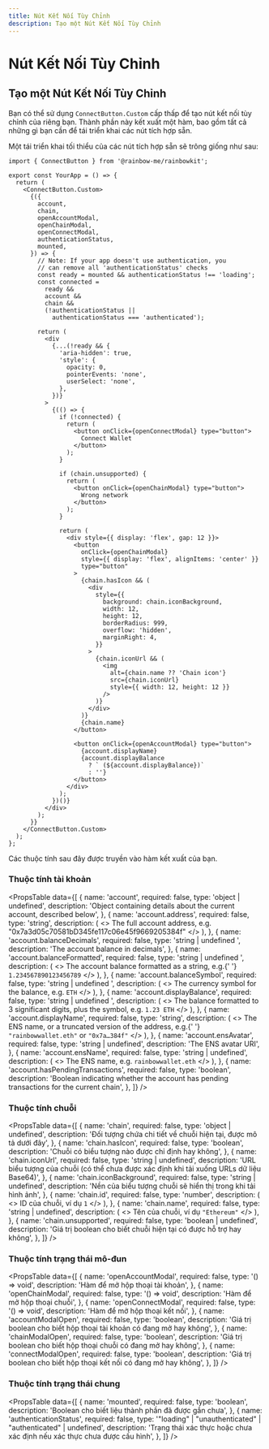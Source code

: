 ```yaml
---
title: Nút Kết Nối Tùy Chỉnh
description: Tạo một Nút Kết Nối Tùy Chỉnh
---
```


# Nút Kết Nối Tùy Chỉnh

## Tạo một Nút Kết Nối Tùy Chỉnh

Bạn có thể sử dụng `ConnectButton.Custom` cấp thấp để tạo nút kết nối tùy chỉnh của riêng bạn. Thành phần này kết xuất một hàm, bao gồm tất cả những gì bạn cần để tái triển khai các nút tích hợp sẵn.

Một tái triển khai tối thiểu của các nút tích hợp sẵn sẽ trông giống như sau:

```tsx
import { ConnectButton } from '@rainbow-me/rainbowkit';

export const YourApp = () => {
  return (
    <ConnectButton.Custom>
      {({
        account,
        chain,
        openAccountModal,
        openChainModal,
        openConnectModal,
        authenticationStatus,
        mounted,
      }) => {
        // Note: If your app doesn't use authentication, you
        // can remove all 'authenticationStatus' checks
        const ready = mounted && authenticationStatus !== 'loading';
        const connected =
          ready &&
          account &&
          chain &&
          (!authenticationStatus ||
            authenticationStatus === 'authenticated');

        return (
          <div
            {...(!ready && {
              'aria-hidden': true,
              'style': {
                opacity: 0,
                pointerEvents: 'none',
                userSelect: 'none',
              },
            })}
          >
            {(() => {
              if (!connected) {
                return (
                  <button onClick={openConnectModal} type="button">
                    Connect Wallet
                  </button>
                );
              }

              if (chain.unsupported) {
                return (
                  <button onClick={openChainModal} type="button">
                    Wrong network
                  </button>
                );
              }

              return (
                <div style={{ display: 'flex', gap: 12 }}>
                  <button
                    onClick={openChainModal}
                    style={{ display: 'flex', alignItems: 'center' }}
                    type="button"
                  >
                    {chain.hasIcon && (
                      <div
                        style={{
                          background: chain.iconBackground,
                          width: 12,
                          height: 12,
                          borderRadius: 999,
                          overflow: 'hidden',
                          marginRight: 4,
                        }}
                      >
                        {chain.iconUrl && (
                          <img
                            alt={chain.name ?? 'Chain icon'}
                            src={chain.iconUrl}
                            style={{ width: 12, height: 12 }}
                          />
                        )}
                      </div>
                    )}
                    {chain.name}
                  </button>

                  <button onClick={openAccountModal} type="button">
                    {account.displayName}
                    {account.displayBalance
                      ? ` (${account.displayBalance})`
                      : ''}
                  </button>
                </div>
              );
            })()}
          </div>
        );
      }}
    </ConnectButton.Custom>
  );
};
```

Các thuộc tính sau đây được truyền vào hàm kết xuất của bạn.

### Thuộc tính tài khoản

<PropsTable
  data={[
    {
      name: 'account',
      required: false,
      type: 'object | undefined',
      description:
        'Object containing details about the current account, described below',
    },
    {
      name: 'account.address',
      required: false,
      type: 'string',
      description: (
        <>
          The full account address, e.g.
          "0x7a3d05c70581bD345fe117c06e45f9669205384f"
        </>
      ),
    },
    {
      name: 'account.balanceDecimals',
      required: false,
      type: 'string | undefined	',
      description: 'The account balance in decimals',
    },
    {
      name: 'account.balanceFormatted',
      required: false,
      type: 'string | undefined	',
      description: (
        <>
          The account balance formatted as a string, e.g.{' '}
          <code>1.234567890123456789</code>
        </>
      ),
    },
    {
      name: 'account.balanceSymbol',
      required: false,
      type: 'string | undefined	',
      description: (
        <>
          The currency symbol for the balance, e.g. <code>ETH</code>
        </>
      ),
    },
    {
      name: 'account.displayBalance',
      required: false,
      type: 'string | undefined	',
      description: (
        <>
          The balance formatted to 3 significant digits, plus the
          symbol, e.g. <code>1.23 ETH</code>
        </>
      ),
    },
    {
      name: 'account.displayName',
      required: false,
      type: 'string',
      description: (
        <>
          The ENS name, or a truncated version of the address, e.g.{' '}
          <code>"rainbowwallet.eth"</code> or <code>"0x7a…384f"</code>
        </>
      ),
    },
    {
      name: 'account.ensAvatar',
      required: false,
      type: 'string	| undefined',
      description: 'The ENS avatar URI',
    },
    {
      name: 'account.ensName',
      required: false,
      type: 'string	| undefined',
      description: (
        <>
          The ENS name, e.g. <code>rainbowwallet.eth</code>
        </>
      ),
    },
    {
      name: 'account.hasPendingTransactions',
      required: false,
      type: 'boolean',
      description:
        'Boolean indicating whether the account has pending transactions for the current chain',
    },
  ]}
/>

### Thuộc tính chuỗi

<PropsTable
  data={[
    {
      name: 'chain',
      required: false,
      type: 'object | undefined',
      description:
        'Đối tượng chứa chi tiết về chuỗi hiện tại, được mô tả dưới đây',
    },
    {
      name: 'chain.hasIcon',
      required: false,
      type: 'boolean',
      description: 'Chuỗi có biểu tượng nào được chỉ định hay không',
    },
    {
      name: 'chain.iconUrl',
      required: false,
      type: 'string | undefined',
      description:
        'URL biểu tượng của chuỗi (có thể chưa được xác định khi tải xuống URLs dữ liệu Base64)',
    },
    {
      name: 'chain.iconBackground',
      required: false,
      type: 'string | undefined',
      description:
        'Nền của biểu tượng chuỗi sẽ hiển thị trong khi tải hình ảnh',
    },
    {
      name: 'chain.id',
      required: false,
      type: 'number',
      description: (
        <>
          ID của chuỗi, ví dụ <code>1</code>
        </>
      ),
    },
    {
      name: 'chain.name',
      required: false,
      type: 'string | undefined',
      description: (
        <>
          Tên của chuỗi, ví dụ <code>"Ethereum"</code>
        </>
      ),
    },
    {
      name: 'chain.unsupported',
      required: false,
      type: 'boolean | undefined',
      description:
        'Giá trị boolean cho biết chuỗi hiện tại có được hỗ trợ hay không',
    },
  ]}
/>

### Thuộc tính trạng thái mô-đun

<PropsTable
  data={[
    {
      name: 'openAccountModal',
      required: false,
      type: '() => void',
      description: 'Hàm để mở hộp thoại tài khoản',
    },
    {
      name: 'openChainModal',
      required: false,
      type: '() => void',
      description: 'Hàm để mở hộp thoại chuỗi',
    },
    {
      name: 'openConnectModal',
      required: false,
      type: '() => void',
      description: 'Hàm để mở hộp thoại kết nối',
    },
    {
      name: 'accountModalOpen',
      required: false,
      type: 'boolean',
      description:
        'Giá trị boolean cho biết hộp thoại tài khoản có đang mở hay không',
    },
    {
      name: 'chainModalOpen',
      required: false,
      type: 'boolean',
      description: 'Giá trị boolean cho biết hộp thoại chuỗi có đang mở hay không',
    },
    {
      name: 'connectModalOpen',
      required: false,
      type: 'boolean',
      description:
        'Giá trị boolean cho biết hộp thoại kết nối có đang mở hay không',
    },
  ]}
/>

### Thuộc tính trạng thái chung

<PropsTable
  data={[
    {
      name: 'mounted',
      required: false,
      type: 'boolean',
      description:
        'Boolean cho biết liệu thành phần đã được gắn chưa',
    },
    {
      name: 'authenticationStatus',
      required: false,
      type: '"loading" | "unauthenticated" | "authenticated" | undefined',
      description:
        'Trạng thái xác thực hoặc chưa xác định nếu xác thực chưa được cấu hình',
    },
  ]}
/>
